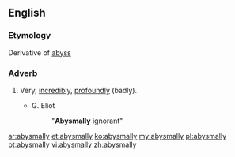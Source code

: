 ==English==

===Etymology===
Derivative of [[abyss]]

===Adverb===
{{en-adv}}

# {{derogatory}} Very, [[incredibly]], [[profoundly]] (badly).
#* G. Eliot
#*: "'''Abysmally''' ignorant"

[[ar:abysmally]]
[[et:abysmally]]
[[ko:abysmally]]
[[my:abysmally]]
[[pl:abysmally]]
[[pt:abysmally]]
[[vi:abysmally]]
[[zh:abysmally]]